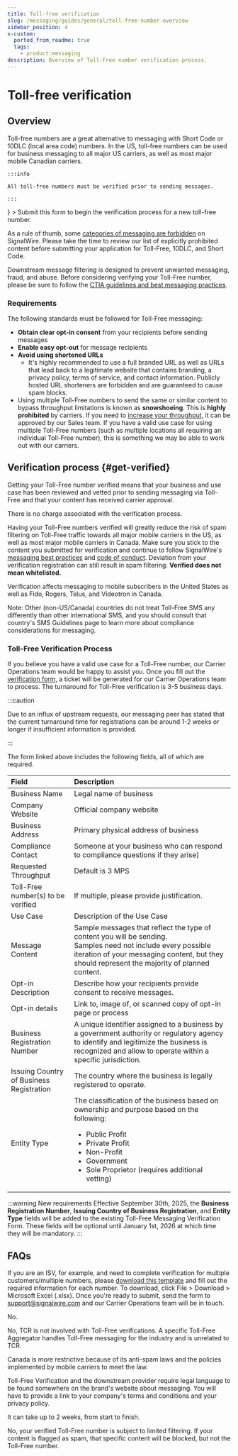 ```yaml
---
title: Toll-free verification
slug: /messaging/guides/general/toll-free-number-overview
sidebar_position: 4
x-custom:
  ported_from_readme: true
  tags:
    - product:messaging
description: Overview of Toll-Free number verification process.
---
```



# Toll-free verification

## Overview

<div className="row">
  
  <div className="col col--8">

  Toll-free numbers are a great alternative to messaging with Short Code or 10DLC (local area code) numbers.
  In the US, toll-free numbers can be used for business messaging to all major US carriers, as well as most major mobile Canadian carriers.
  
    :::info

    All toll-free numbers must be verified prior to sending messages.

    :::
  </div>
  
  <div className="col col--4">
    <Card 
      title="Toll-free verification form" 
      href="https://forms.signalwire.me/Toll-Free-Verifications.html"
      icon={<MdContactPhone />}
    >
      Submit this form to begin the verification process for a new toll-free number.
    </Card>
  </div>
  
</div>


As a rule of thumb, some [categories of messaging are forbidden](/messaging/getting-started/sms-best-practices-how-to-ensure-message-delivery) on SignalWire. 
Please take the time to review our list of explicitly prohibited content before submitting your application for Toll-Free, 10DLC, and Short Code.

Downstream message filtering is designed to prevent unwanted messaging, fraud, and abuse. 
Before considering verifying your Toll-Free number, please be sure to follow the 
[CTIA guidelines and best messaging practices](https://api.ctia.org/wp-content/uploads/2023/05/230523-CTIA-Messaging-Principles-and-Best-Practices-FINAL.pdf).

### Requirements

The following standards must be followed for Toll-Free messaging:

- **Obtain clear opt-in consent** from your recipients before sending messages
- **Enable easy opt-out** for message recipients
- **Avoid using shortened URLs** 
  - It's highly recommended to use a full branded URL as well as URLs that lead back to a legitimate website that contains branding, a privacy policy, terms of service, and contact information. 
    Publicly hosted URL shorteners are forbidden and are guaranteed to cause spam blocks.
- Using multiple Toll-Free numbers to send the same or similar content to bypass throughput limitations is known as **snowshoeing**. This is **highly prohibited** by carriers. If you need to [increase your throughput](https://signalwire.com/products/cloud-messaging/high-throughput-messaging#:~:text=With%20SignalWire%20High-Throughput%20Messaging,with%20Toll-Free%20numbers%20only), it can be approved by our Sales team. If you have a valid use case for using multiple Toll-Free numbers (such as multiple locations all requiring an individual Toll-Free number), this is something we may be able to work out with our carriers.

## Verification process {#get-verified}

Getting your Toll-Free number verified means that your business and use case has been reviewed and vetted prior to sending messaging via Toll-Free and that your content has received carrier approval.

There is no charge associated with the verification process.

Having your Toll-Free numbers verified will greatly reduce the risk of spam filtering on Toll-Free traffic towards all major mobile carriers in the US, as well as most major mobile carriers in Canada.
Make sure you stick to the content you submitted for verification and continue to follow SignalWire's 
[messaging best practices](https://signalwire.com/resources/guides/a2p-messaging-use-case-best-practices) and 
[code of conduct](https://signalwire.com/legal/messaging-code-of-conduct). 
Deviation from your verification registration can still result in spam filtering. **Verified does not mean whitelisted.** 

Verification affects messaging to mobile subscribers in the United States as well as Fido, Rogers, Telus, and Videotron in Canada.

Note: Other (non-US/Canada) countries do not treat Toll-Free SMS any differently than other international SMS, and you should consult that country's SMS Guidelines page to learn more about compliance considerations for messaging.

### Toll-Free Verification Process

If you believe you have a valid use case for a Toll-Free number, our Carrier Operations team would be happy to assist you.
Once you fill out the [verification form](https://forms.signalwire.me/Toll-Free-Verifications.html), 
a ticket will be generated for our Carrier Operations team to process. 
The turnaround for Toll-Free verification is 3-5 business days.

:::caution

Due to an influx of upstream requests, 
our messaging peer has stated that the current turnaround time for registrations can be around 1-2 weeks or longer 
if insufficient information is provided.

:::

The form linked above includes the following fields, all of which are required.

| Field                                    | Description                                                                     |
| :--------------------------------------- | :-----------------------------------------------------------------------------  |
| Business Name                            | Legal name of business                                                          |
| Company Website                          | Official company website                                                        |
| Business Address                         | Primary physical address of business                                            |
| Compliance Contact                       | Someone at your business who can respond to compliance questions if they arise) |
| Requested Throughput                     | Default is 3 MPS                                                                |
| Toll-Free number(s) to be verified       | If multiple, please provide justification.                                      |
| Use Case                                 | Description of the Use Case                                                     |
| Message Content                          | Sample messages that reflect the type of content you will be sending.<br/>Samples need not include every possible iteration of your messaging content, but they should represent the majority of planned content. |
| Opt-in Description                       | Describe how your recipients provide consent to receive messages.               |
| Opt-in details                           | Link to, image of, or scanned copy of opt-in page or process                    |
| Business Registration Number             | A unique identifier assigned to a business by a government authority or regulatory agency to identify and legitimize the business is recognized and allow to operate within a specific jurisdiction. |
| Issuing Country of Business Registration | The country where the business is legally registered to operate.                |
| Entity Type                              | The classification of the business based on ownership and purpose based on the following:<br/><ul><li>Public Profit</li><li>Private Profit</li><li>Non-Profit</li><li>Government</li><li>Sole Proprietor (requires additional vetting)</li></ul> |

:::warning New requirements
Effective September 30th, 2025, the **Business Registration Number**, **Issuing Country of Business Registration**, and **Entity Type** fields will be added to the existing Toll-Free Messaging Verification Form. 
These fields will be optional until January 1st, 2026 at which time they will be mandatory.
:::

## FAQs

<AccordionGroup>

<Accordion title="I have many Toll-Free customers under my account, can I verify in bulk?">

  If you are an ISV, for example, and need to complete verification for multiple customers/multiple numbers, please 
  [download this template](https://docs.google.com/spreadsheets/d/1_LXQ1oXjybbB9YbdBQxfHuoBZIdyI2Bg/edit#gid=1315500553) 
  and fill out the required information for each number. 
  To download, click File > Download > Microsoft Excel (.xlsx). 
  Once you're ready to submit, send the form to support@signalwire.com and our Carrier Operations team will be in touch.

</Accordion>

<Accordion title="Is there an API available?">

No.

</Accordion>

<Accordion title="Does TCR (The Campaign Registry) process toll-free verifications?">

  No, TCR is not involved with Toll-Free verifications. 
  A specific Toll-Free Aggregator handles Toll-Free messaging for the industry and is unrelated to TCR.

</Accordion>

<Accordion title="Why does Canada have stricter requirements?">

  Canada is more restrictive because of its anti-spam laws and the policies
  implemented by mobile carriers to meet the law.

</Accordion>

<Accordion title="Is legal language required somewhere on the brand's website about messaging?">

  Toll-Free Verification and the downstream provider require legal language to be found somewhere on the brand's website about messaging. 
  You will have to provide a link to your company's terms and conditions and your privacy policy.

</Accordion>

<Accordion title="How long does the toll-free verification process take?">

  It can take up to 2 weeks, from start to finish.

</Accordion>

<Accordion title="If my Toll-Free number is verified, does that guarantee deliverability?">

  No, your verified Toll-Free number is subject to limited filtering. 
  If your content is flagged as spam, that specific content will be blocked, 
  but not the Toll-Free number.

</Accordion>

</AccordionGroup>
